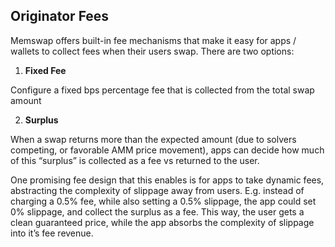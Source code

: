 ## Originator Fees

Memswap offers built-in fee mechanisms that make it easy for apps / wallets to collect fees when their users swap. There are two options:

1. **Fixed Fee**

Configure a fixed bps percentage fee that is collected from the total swap amount

2. **Surplus**

When a swap returns more than the expected amount (due to solvers competing, or favorable AMM price movement), apps can decide how much of this “surplus” is collected as a fee vs returned to the user.

One promising fee design that this enables is for apps to take dynamic fees, abstracting the complexity of slippage away from users. E.g. instead of charging a 0.5% fee, while also setting a 0.5% slippage, the app could set 0% slippage, and collect the surplus as a fee. This way, the user gets a clean guaranteed price, while the app absorbs the complexity of slippage into it’s fee revenue.

